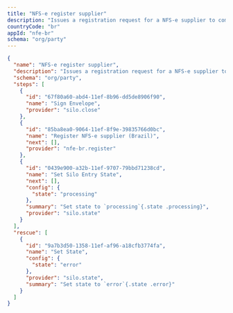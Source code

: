 ```yaml
---
title: "NFS-e register supplier"
description: "Issues a registration request for a NFS-e supplier to complete"
countryCode: "br"
appId: "nfe-br"
schema: "org/party"
---
```


```json Example NFS-e supplier registration workflow with states expandable
{
  "name": "NFS-e register supplier",
  "description": "Issues a registration request for a NFS-e supplier to complete",
  "schema": "org/party",
  "steps": [
    {
      "id": "67f80a60-abd4-11ef-8b96-dd5de8906f90",
      "name": "Sign Envelope",
      "provider": "silo.close"
    },
    {
      "id": "85ba8ea0-9064-11ef-8f9e-39835766d0bc",
      "name": "Register NFS-e supplier (Brazil)",
      "next": [],
      "provider": "nfe-br.register"
    },
    {
      "id": "0439e900-a32b-11ef-9707-79bbd71238cd",
      "name": "Set Silo Entry State",
      "next": [],
      "config": {
        "state": "processing"
      },
      "summary": "Set state to `processing`{.state .processing}",
      "provider": "silo.state"
    }
  ],
  "rescue": [
    {
      "id": "9a7b3d50-1358-11ef-af96-a18cfb3774fa",
      "name": "Set State",
      "config": {
        "state": "error"
      },
      "provider": "silo.state",
      "summary": "Set state to `error`{.state .error}"
    }
  ]
}

```